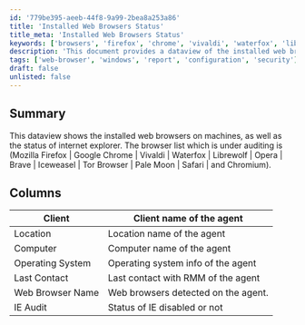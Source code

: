 ```yaml
---
id: '779be395-aeeb-44f8-9a99-2bea8a253a86'
title: 'Installed Web Browsers Status'
title_meta: 'Installed Web Browsers Status'
keywords: ['browsers', 'firefox', 'chrome', 'vivaldi', 'waterfox', 'librewolf', 'opera', 'brave', 'iceweasel', 'tor', 'pale', 'moon', 'safari', 'chromium', 'ie', 'audit']
description: 'This document provides a dataview of the installed web browsers on machines, detailing the status of Internet Explorer and listing various browsers under auditing, including Firefox, Chrome, and others.'
tags: ['web-browser', 'windows', 'report', 'configuration', 'security']
draft: false
unlisted: false
---
```

## Summary

This dataview shows the installed web browsers on machines, as well as the status of internet explorer. The browser list which is under auditing is (Mozilla Firefox | Google Chrome | Vivaldi | Waterfox | Librewolf | Opera | Brave | Iceweasel | Tor Browser | Pale Moon | Safari | and Chromium).

## Columns

| Client              | Client name of the agent                    |
|---------------------|---------------------------------------------|
| Location            | Location name of the agent                  |
| Computer            | Computer name of the agent                  |
| Operating System    | Operating system info of the agent          |
| Last Contact        | Last contact with RMM of the agent          |
| Web Browser Name    | Web browsers detected on the agent.         |
| IE Audit            | Status of IE disabled or not                |













